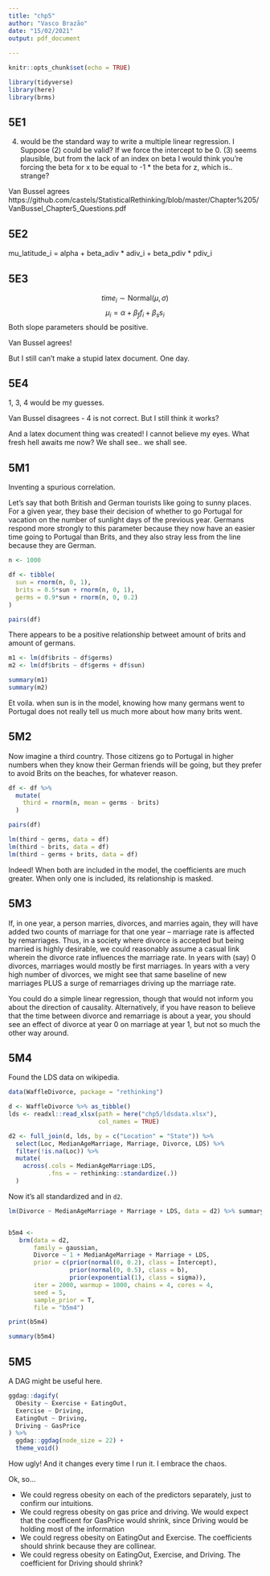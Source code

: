 ```yaml
---
title: "chp5"
author: "Vasco Brazão"
date: "15/02/2021"
output: pdf_document
  
---
```


```r
knitr::opts_chunk$set(echo = TRUE)
```

```r
library(tidyverse)
library(here)
library(brms)
```
## 5E1

(4) would be the standard way to write a multiple linear regression. I Suppose (2) could be valid? If we force the intercept to be 0. (3) seems plausible, but from the lack of an index on beta I would think you're forcing the beta for x to be equal to -1 * the beta for z, which is.. strange?

Van Bussel agrees https://github.com/castels/StatisticalRethinking/blob/master/Chapter%205/VanBussel_Chapter5_Questions.pdf



## 5E2

mu_latitude_i = alpha + beta_adiv * adiv_i + beta_pdiv * pdiv_i

## 5E3

$$time_i \sim \text{Normal}(\mu, \sigma)$$
$$\mu_i = \alpha + \beta_f f_i + \beta_s s_i $$
Both slope parameters should be positive. 

Van Bussel agrees!

But I still can't make a stupid latex document. One day. 

## 5E4

1, 3, 4 would be my guesses.

Van Bussel disagrees - 4 is not correct. But I still think it works?

And a latex document thing was created! I cannot believe my eyes. What fresh hell awaits me now? We shall see.. we shall see.

## 5M1

Inventing a spurious correlation.

Let's say that both British and German tourists like going to sunny places. For a given year, they base their decision of whether to go Portugal for vacation on the number of sunlight days of the previous year. Germans respond more strongly to this parameter because they now have an easier time going to Portugal than Brits, and they also stray less from the line because they are German.

```r
n <- 1000

df <- tibble(
  sun = rnorm(n, 0, 1),
  brits = 0.5*sun + rnorm(n, 0, 1),
  germs = 0.9*sun + rnorm(n, 0, 0.2)
)
```

```r
pairs(df)
```


There appears to be a positive relationship betweet amount of brits and amount of germans.

```r
m1 <- lm(df$brits ~ df$germs)
m2 <- lm(df$brits ~ df$germs + df$sun)

summary(m1)
summary(m2)
```
Et voila. when sun is in the model, knowing how many germans went to Portugal does not really tell us much more about how many brits went.

## 5M2

Now imagine a third country. Those citizens go to Portugal in higher numbers when they know their German friends will be going, but they prefer to avoid Brits on the beaches, for whatever reason.

```r
df <- df %>%
  mutate(
    third = rnorm(n, mean = germs - brits)
  )

pairs(df)
```
```r
lm(third ~ germs, data = df)
lm(third ~ brits, data = df)
lm(third ~ germs + brits, data = df)
```
Indeed! When both are included in the model, the coefficients are much greater. When only one is included, its relationship is masked. 

## 5M3

If, in one year, a person marries, divorces, and marries again, they will have added two counts of marriage for that one year -- marriage rate is affected by remarriages. Thus, in a society where divorce is accepted but being married is highly desirable, we could reasonably assume a casual link wherein the divorce rate influences the marriage rate. In years with (say) 0 divorces, marriages would mostly be first marriages. In years with a very high number of divorces, we might see that same baseline of new marriages PLUS a surge of remarriages driving up the marriage rate.

You could do a simple linear regression, though that would not inform you about the direction of causality. Alternatively, if you have reason to believe that the time between divorce and remarriage is about a year, you should see an effect of divorce at year 0 on marriage at year 1, but not so much the other way around.

## 5M4

Found the LDS data on wikipedia. 

```r
data(WaffleDivorce, package = "rethinking")

d <- WaffleDivorce %>% as_tibble()
lds <- readxl::read_xlsx(path = here("chp5/ldsdata.xlsx"),
                         col_names = TRUE)

d2 <- full_join(d, lds, by = c("Location" = "State")) %>%
  select(Loc, MedianAgeMarriage, Marriage, Divorce, LDS) %>%
  filter(!is.na(Loc)) %>%
  mutate(
    across(.cols = MedianAgeMarriage:LDS,
           .fns = ~ rethinking::standardize(.))
  )
```

Now it's all standardized and in `d2`.

```r
lm(Divorce ~ MedianAgeMarriage + Marriage + LDS, data = d2) %>% summary


b5m4 <- 
   brm(data = d2, 
       family = gaussian,
       Divorce ~ 1 + MedianAgeMarriage + Marriage + LDS,
       prior = c(prior(normal(0, 0.2), class = Intercept),
                 prior(normal(0, 0.5), class = b),
                 prior(exponential(1), class = sigma)),
       iter = 2000, warmup = 1000, chains = 4, cores = 4,
       seed = 5,
       sample_prior = T,
       file = "b5m4")

print(b5m4)

summary(b5m4)
```

## 5M5

A DAG might be useful here. 

```r
ggdag::dagify(
  Obesity ~ Exercise + EatingOut,
  Exercise ~ Driving,
  EatingOut ~ Driving, 
  Driving ~ GasPrice
) %>%
  ggdag::ggdag(node_size = 22) +
  theme_void()


```
How ugly! And it changes every time I run it. I embrace the chaos.

Ok, so...

* We could regress obesity on each of the predictors separately, just to confirm our intuitions.
* We could regress obesity on gas price and driving. We would expect that the coefficent for GasPrice would shrink, since Driving would be holding most of the information
* We could regress obesity on EatingOut and Exercise. The coefficients should shrink because they are collinear. 
* We could regress obesity on EatingOut, Exercise, and Driving. The coefficient for Driving should shrink?

